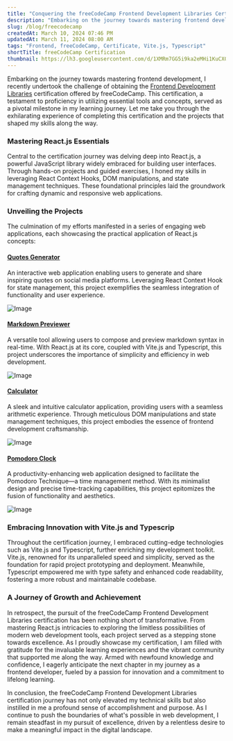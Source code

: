 ```yaml
---
title: "Conquering the freeCodeCamp Frontend Development Libraries Certification"
description: "Embarking on the journey towards mastering frontend development, I recently undertook the challenge of obtaining the Frontend Development Libraries certification offered by freeCodeCamp."
slug: /blog/freecodecamp
createdAt: March 10, 2024 07:46 PM
updatedAt: March 11, 2024 08:00 AM
tags: "Frontend, freeCodeCamp, Certificate, Vite.js, Typescript"
shortTitle: freeCodeCamp Certification
thumbnail: https://lh3.googleusercontent.com/d/1XMRm7GG5i9ka2eMHi1KuCX0eJf6uo9vZ=s2000
---
```


Embarking on the journey towards mastering frontend development, I recently undertook the challenge of obtaining the [Frontend Development Libraries](https://www.freecodecamp.org/learn/front-end-development-libraries/) certification offered by freeCodeCamp. This certification, a testament to proficiency in utilizing essential tools and concepts, served as a pivotal milestone in my learning journey. Let me take you through the exhilarating experience of completing this certification and the projects that shaped my skills along the way.

### Mastering React.js Essentials

Central to the certification journey was delving deep into React.js, a powerful JavaScript library widely embraced for building user interfaces. Through hands-on projects and guided exercises, I honed my skills in leveraging React Context Hooks, DOM manipulations, and state management techniques. These foundational principles laid the groundwork for crafting dynamic and responsive web applications.

### Unveiling the Projects

The culmination of my efforts manifested in a series of engaging web applications, each showcasing the practical application of React.js concepts:

#### [**Quotes Generator**](https://mhmdrioaf.github.io/random-quotes/)

An interactive web application enabling users to generate and share inspiring quotes on social media platforms. Leveraging React Context Hook for state management, this project exemplifies the seamless integration of functionality and user experience.

<Image
  src="https://lh3.googleusercontent.com/d/1XMRm7GG5i9ka2eMHi1KuCX0eJf6uo9vZ=s2000"
  alt="Image"
  className="object-cover rounded-md overflow-hidden"
  width={2000}
  height={2500}
/>

#### [**Markdown Previewer**](https://mhmdrioaf.github.io/markdown-previewer/)

A versatile tool allowing users to compose and preview markdown syntax in real-time. With React.js at its core, coupled with Vite.js and Typescript, this project underscores the importance of simplicity and efficiency in web development.

<Image
  src="https://lh3.googleusercontent.com/d/1cYIYZb8Qzje25PfNkVAevxDEPpOaLekZ=s2000"
  alt="Image"
  className="object-cover rounded-md overflow-hidden"
  width={2000}
  height={2500}
/>

#### [**Calculator**](https://mhmdrioaf.github.io/calculator/)

A sleek and intuitive calculator application, providing users with a seamless arithmetic experience. Through meticulous DOM manipulations and state management techniques, this project embodies the essence of frontend development craftsmanship.

<Image
  src="https://lh3.googleusercontent.com/d/1MxXUwCblrhwuD28xJZLExNBDzcg3Xo1b=s2000"
  alt="Image"
  className="object-cover rounded-md overflow-hidden"
  width={2000}
  height={2500}
/>

#### [**Pomodoro Clock**](https://mhmdrioaf.github.io/clock/)

A productivity-enhancing web application designed to facilitate the Pomodoro Technique—a time management method. With its minimalist design and precise time-tracking capabilities, this project epitomizes the fusion of functionality and aesthetics.

<Image
  src="https://lh3.googleusercontent.com/d/1Jfql9iTUzsBPuiZczkI9HvLQigOpyxx4=s2000"
  alt="Image"
  className="object-cover rounded-md overflow-hidden"
  width={2000}
  height={2500}
/>

### Embracing Innovation with Vite.js and Typescrip

Throughout the certification journey, I embraced cutting-edge technologies such as Vite.js and Typescript, further enriching my development toolkit. Vite.js, renowned for its unparalleled speed and simplicity, served as the foundation for rapid project prototyping and deployment. Meanwhile, Typescript empowered me with type safety and enhanced code readability, fostering a more robust and maintainable codebase.

### A Journey of Growth and Achievement

In retrospect, the pursuit of the freeCodeCamp Frontend Development Libraries certification has been nothing short of transformative. From mastering React.js intricacies to exploring the limitless possibilities of modern web development tools, each project served as a stepping stone towards excellence. As I proudly showcase my certification, I am filled with gratitude for the invaluable learning experiences and the vibrant community that supported me along the way. Armed with newfound knowledge and confidence, I eagerly anticipate the next chapter in my journey as a frontend developer, fueled by a passion for innovation and a commitment to lifelong learning.

In conclusion, the freeCodeCamp Frontend Development Libraries certification journey has not only elevated my technical skills but also instilled in me a profound sense of accomplishment and purpose. As I continue to push the boundaries of what's possible in web development, I remain steadfast in my pursuit of excellence, driven by a relentless desire to make a meaningful impact in the digital landscape.
